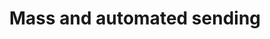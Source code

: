 ---
title: "Mass and automated sending"
titleSection: "of SMS"
subParagraph: "Communicate your ideas, promotions, or whatever you need directly with a professional bulk SMS platform, designed to achieve a high delivery rate, reduce no-shows, and drive purchases with campaigns and automations ready in minutes."
buttonTextDemo: "Schedule demo"

stats:
  - value: "100M+"
    label: "SMS sent"
  - value: "98%"
    label: "Delivery rate"
  - value: "180+"
    label: "Countries"

titlePricing: "Plans that grow with you"
titlePricingSection: "without limits"
subParagraphPricing: "Choose the perfect plan for your message volume. All include a 14-day free trial"

titleFaqPricing: "Frequently Asked Questions"
faqsPricing:
  - question: "Can I change my plan at any time?"
    answer: "Yes, you can upgrade or downgrade your plan whenever you need. The changes will be reflected in your next billing cycle."
  - question: "Are there discounts for annual payment?"
    answer: "Save 20% by paying annually. We also offer volume discounts for large companies."
  - question: "What does technical support include?"
    answer: "Starter includes email support. Professional and Enterprise include 24/7 priority support via chat and phone."
  - question: "Can I cancel at any time?"
    answer: "Yes, there are no long-term contracts. You can cancel your subscription whenever you want."
---